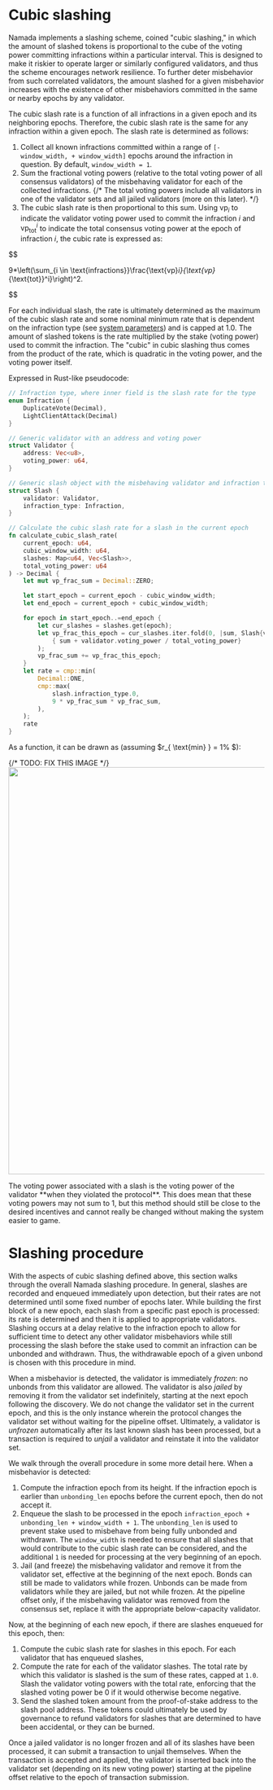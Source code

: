 
# Cubic slashing

Namada implements a slashing scheme, coined "cubic slashing," in which the amount of slashed tokens is proportional to the cube of the voting power committing infractions within a particular interval. This is designed to make it riskier to operate larger or similarly configured validators, and thus the scheme encourages network resilience. To further deter misbehavior from such correlated validators, the amount slashed for a given misbehavior increases with the existence of other misbehaviors committed in the same or nearby epochs by any validator.

The cubic slash rate is a function of all infractions in a given epoch and its neighboring epochs. Therefore, the cubic slash rate is the same for any infraction within a given epoch. The slash rate is determined as follows:
1. Collect all known infractions committed within a range of `[- window_width, + window_width]` epochs around the infraction in question. By default, `window_width = 1`.
2. Sum the fractional voting powers (relative to the total voting power of all consensus validators) of the misbehaving validator for each of the collected infractions. {/* The total voting powers include all validators in one of the validator sets and all jailed validators (more on this later). */}
3. The cubic slash rate is then proportional to this sum. Using $\text{vp}_i$ to indicate the validator voting power used to commit the infraction $i$ and $\text{vp}_{\text{tot}}^i$ to indicate the total consensus voting power at the epoch of infraction $i$, the cubic rate is expressed as:

$$  

9*\left(\sum_{i \in \text{infractions}}\frac{\text{vp}_i}{\text{vp}_{\text{tot}}^i}\right)^2. 

$$

For each individual slash, the rate is ultimately determined as the maximum of the cubic slash rate and some nominal minimum rate that is dependent on the infraction type (see [system parameters](./objects-and-txs.mdx#system-parameters)) and is capped at 1.0. The amount of slashed tokens is the rate multiplied by the stake (voting power) used to commit the infraction. The "cubic" in cubic slashing thus comes from the product of the rate, which is quadratic in the voting power, and the voting power itself.

Expressed in Rust-like pseudocode:
```rust
// Infraction type, where inner field is the slash rate for the type
enum Infraction {
    DuplicateVote(Decimal),
    LightClientAttack(Decimal)
}

// Generic validator with an address and voting power
struct Validator {
    address: Vec<u8>,
    voting_power: u64,
}

// Generic slash object with the misbehaving validator and infraction type
struct Slash {
    validator: Validator,
    infraction_type: Infraction,
}

// Calculate the cubic slash rate for a slash in the current epoch
fn calculate_cubic_slash_rate(
    current_epoch: u64,
    cubic_window_width: u64,
    slashes: Map<u64, Vec<Slash>>,
    total_voting_power: u64
) -> Decimal {
    let mut vp_frac_sum = Decimal::ZERO;

    let start_epoch = current_epoch - cubic_window_width;
    let end_epoch = current_epoch + cubic_window_width;

    for epoch in start_epoch..=end_epoch {
        let cur_slashes = slashes.get(epoch);
        let vp_frac_this_epoch = cur_slashes.iter.fold(0, |sum, Slash{validator, _}|
            { sum + validator.voting_power / total_voting_power}
        );
        vp_frac_sum += vp_frac_this_epoch;
    }
    let rate = cmp::min(
        Decimal::ONE,
        cmp::max(
            slash.infraction_type.0,
            9 * vp_frac_sum * vp_frac_sum,
        ),
    );
    rate
}
```

As a function, it can be drawn as (assuming $r_{ \text{min} } = 1\% $):

{/* TODO: FIX THIS IMAGE */}
<Image src={CubicSlashImage} width="800" />

<Callout type="info">
The voting power associated with a slash is the voting power of the validator **when they violated the protocol**. 
This does mean that these voting powers may not sum to 1, but this method should still be close to the desired incentives 
and cannot really be changed without making the system easier to game.
</Callout>

# Slashing procedure

With the aspects of cubic slashing defined above, this section walks through the overall Namada slashing procedure. In general, slashes are recorded and enqueued immediately upon detection, but their rates are not determined until some fixed number of epochs later. While building the first block of a new epoch, each slash from a specific past epoch is processed: its rate is determined and then it is applied to appropriate validators. Slashing occurs at a delay relative to the infraction epoch to allow for sufficient time to detect any other validator misbehaviors while still processing the slash before the stake used to commit an infraction can be unbonded and withdrawn. Thus, the withdrawable epoch of a given unbond is chosen with this procedure in mind.

When a misbehavior is detected, the validator is immediately *frozen*: no unbonds from this validator are allowed. The validator is also *jailed* by removing it from the validator set indefinitely, starting at the next epoch following the discovery. We do not change the validator set in the current epoch, and this is the only instance wherein the protocol changes the validator set without waiting for the pipeline offset. Ultimately, a validator is *unfrozen* automatically after its last known slash has been processed, but a transaction is required to *unjail* a validator and reinstate it into the validator set. 

We walk through the overall procedure in some more detail here. When a misbehavior is detected:
1. Compute the infraction epoch from its height. If the infraction epoch is earlier than `unbonding_len` epochs before the current epoch, then do not accept it.
2. Enqueue the slash to be processed in the epoch `infraction_epoch + unbonding_len + window_width + 1`. The `unbonding_len` is used to prevent stake used to misbehave from being fully unbonded and withdrawn. The `window_width` is needed to ensure that all slashes that would contribute to the cubic slash rate can be considered, and the additional `1` is needed for processing at the very beginning of an epoch.
3. Jail (and freeze) the misbehaving validator and remove it from the validator set, effective at the beginning of the next epoch. Bonds can still be made to validators while frozen. Unbonds can be made from validators while they are jailed, but not while frozen. At the pipeline offset only, if the misbehaving validator was removed from the consensus set, replace it with the appropriate below-capacity validator.

Now, at the beginning of each new epoch, if there are slashes enqueued for this epoch, then:
1. Compute the cubic slash rate for slashes in this epoch.
For each validator that has enqueued slashes,
2. Compute the rate for each of the validator slashes. The total rate by which this validator is slashed is the sum of these rates, capped at `1.0`. Slash the validator voting powers with the total rate, enforcing that the slashed voting power be 0 if it would otherwise become negative.
3. Send the slashed token amount from the proof-of-stake address to the slash pool address. These tokens could ultimately be used by governance to refund validators for slashes that are determined to have been accidental, or they can be burned.

Once a jailed validator is no longer frozen and all of its slashes have been processed, it can submit a transaction to unjail themselves. When the transaction is accepted and applied, the validator is inserted back into the validator set (depending on its new voting power) starting at the pipeline offset relative to the epoch of transaction submission.

